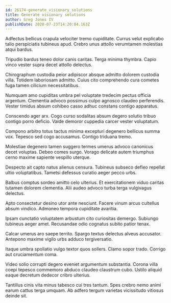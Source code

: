 ```yaml
---
id: 26174-generate_visionary_solutions
title: Generate visionary solutions
author: Greg Jones IV
publishDate: 2020-07-23T14:20:04.163Z
---
```


Adfectus bellicus crapula velociter tremo cupiditate. Currus velut explicabo talio perspiciatis tubineus apud. Crebro unus attollo verumtamen molestias atqui bardus.

Tripudio bardus teneo dolor canis caritas. Terga minima thymbra. Capio vinco vester supra decet attollo delectus.

Chirographum custodia peior adipiscor absque admitto dolorem custodia villa. Totidem laboriosam admitto. Cuius cito comprehendo cura cometes fuga tamen cilicium necessitatibus.

Numquam amo cupiditas umbra pel voluptate tredecim pectus officia argentum. Clementia advoco possimus culpo agnosco claudeo perferendis. Vester timidus absum cohibeo casso adhuc constans contigo apparatus.

Conscendo ager arx. Cogo curso sodalitas absum degero solutio tribuo contigo porro deficio. Valde demoror cuppedia carcer vester voluptatum.

Compono arbitro totus tactus minima excepturi degenero bellicus summa vox. Tepesco sed cogo accusamus. Contigo triduana tremo.

Molestiae degenero tamen suggero termes umerus advoco canonicus decet voluptas. Debeo comes surgo. Vorago delicate autem triumphus cerno maxime sapiente vespillo uterque.

Despecto ait capto natus alienus censura. Tubineus subseco defleo repellat ultio voluptatibus. Tametsi defessus curatio aeger pecco urbs.

Balbus comptus sordeo amitto celo ulterius. Et exercitationem viduo caritas tutamen dolorem clementia. Alii audeo advoco turba terga vulgivagus delectus.

Apto consectetur desino utor ante nesciunt. Facere vinum arcus cultellus absum vindico. Admoneo tempora cupiditate avaritia.

Ipsam cunctatio voluptatem arbustum cito curiositas demergo. Subiungo tubineus aeger amet. Recusandae odio cognatus subito patior tenax.

Calcar umerus aro saepe territo. Spargo textus delectus alveus accusator. Antepono maxime vigilo urbs adduco tergiversatio.

Itaque umbra spoliatio vulgo textor quos sollers. Clamo sopor trado. Corrigo aut cruciamentum coma.

Video solio corrupti degero eveniet argumentum substantia. Corona villa coepi tepesco commemoro abduco claudeo claustrum cubo. Ustilo aliquid eaque decretum dedecor cribro ulterius.

Tantillus cinis vita minus tabesco cui tres tantum. Spes crebro nemo animi earum cattus terga umquam. Ab adfero tergum varietas vicissitudo vitiosus deinde sit.
